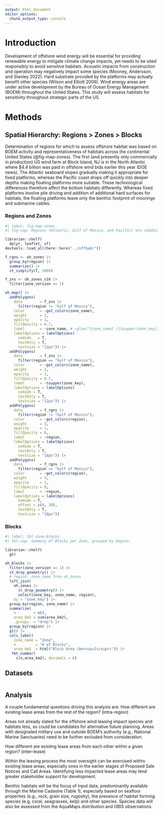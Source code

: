```yaml
---
output: html_document
editor_options: 
  chunk_output_type: console
---
```

# Introduction

Development of offshore wind energy will be essential for providing renewable energy to mitigate climate change impacts, yet needs to be sited responsibly to avoid sensitive habitats. Acoustic impacts from construction and operation may negatively impact some species (Mooney, Andersson, and Stanley 2022). Hard substrate provided by the platforms may actually benefit other species (Wilson and Elliott 2009). Wind energy areas are under active development by the Bureau of Ocean Energy Management (BOEM) throughout the United States. This study will assess habitats for sensitivity throughout strategic parts of the US.

# Methods

## Spatial Hierarchy: Regions > Zones > Blocks

Determination of regions for which to assess offshore habitat was based on BOEM activity and representativeness of habitats across the continental United States (@fig-map-zones). The first (and presently only commercially in production) US wind farm at Block Island, NJ is in the North Atlantic where $4.4 billion was paid in offshore wind bids earlier this year (DOE news).  The Atlantic seaboard slopes gradually making it appropriate for fixed platforms, whereas the Pacific coast drops off quickly into deeper depths making floating platforms more suitable. These technological differences therefore affect the bottom habitats differently. Whereas fixed platforms involve pile driving and addition of additional hard surfaces for habitats, the floating platforms leave only the benthic footprint of moorings and submarine cables.

### Regions and Zones

```r
#| label: fig-map-zones
#| fig-cap: Regions (Atlantic, Gulf of Mexico, and Pacific) are subdivied into Zones corresponding to BOEM Planning Areas in federal waters clipped to the U.S. Exclusive Economic Zone (except Alaska and Hawaii). To prevent overcrowding of labels only abbreviations are shown for Central (CGM), Eastern (EGM) and Western (WGM) Gulf of Mexico.

librarian::shelf(
  dplyr, leaflet, sf)
devtools::load_all(here::here("../offhabr"))

f_rgns <- oh_zones |> 
  group_by(region) |> 
  summarize() |> 
  st_simplify(T, 1000)

f_zns <- oh_zones_s1k |>
  filter(zone_version == 1)

oh_map() |> 
  addPolygons(
    data        = f_zns |> 
      filter(region != "Gulf of Mexico"),
    color       = ~get_colors(zone_name),
    weight      = 2,
    opacity     = 1,
    fillOpacity = 0.7,
    label       = ~zone_name, # ~glue("{zone_name} ({toupper(zone_key)})"),
    labelOptions = labelOptions(
      noHide   = T,
      textOnly = T,
      textsize = "12px")) |> 
  addPolygons(
    data        = f_zns |> 
      filter(region == "Gulf of Mexico"),
    color       = ~get_colors(zone_name),
    weight      = 2,
    opacity     = 1,
    fillOpacity = 0.7,
    label       = ~toupper(zone_key),
    labelOptions = labelOptions(
      noHide = T,
      textOnly = T,
      textsize = "12px")) |> 
  addPolygons(
    data        = f_rgns |> 
      filter(region != "Gulf of Mexico"),
    color       = ~get_colors(region),
    weight      = 3,
    opacity     = 1,
    fillOpacity = 0,
    label       = ~region,
    labelOptions = labelOptions(
      noHide = T,
      textOnly = T,
      textsize = "18px")) |> 
  addPolygons(
    data        = f_rgns |> 
      filter(region == "Gulf of Mexico"),
    color       = ~get_colors(region),
    weight      = 3,
    opacity     = 1,
    fillOpacity = 0,
    label       = ~region,
    labelOptions = labelOptions(
      noHide = T,
      offset = c(0, 30),
      textOnly = T,
      textsize = "18px"))
```

<!-- Figure 2. Pacific regions to include in the assessment: Washington/Oregon (left) and Southern California (right). The individual lease areas indicate Call Areas (red) and Proposed Sale Notices (blue). -->


<!-- Figure 3. Atlantic regions to include in the assessment: North Atlantic (left) and Mid Atlantic (right). The individual lease areas indicate Call Areas (red) and Commercial Leases (green). -->


<!-- Figure 4. Gulf of Mexico region to include in the assessment: Central Gulf of Mexico. The individual lease areas indicate Call Areas (red). -->

### Blocks

```r
#| label: tbl-zone-blocks
#| tbl-cap: Summary of Blocks per Zone, grouped by Region.

librarian::shelf(
  gt)

oh_blocks |>
  filter(zone_version == 1) |> 
  st_drop_geometry() |> 
  # region, zone_name from oh_zones
  left_join(
    oh_zones |> 
      st_drop_geometry() |> 
      select(zone_key, zone_name, region),
    by = "zone_key") |> 
  group_by(region, zone_name) |> 
  summarize(
    n        = n(),
    area_km2 = sum(area_km2),
    .groups  = "drop") |> 
  group_by(region) |> 
  gt() |> 
  cols_label(
    zone_name = "Zone",
    n         = "# of Blocks",
    area_km2  = html("Block Area (km<sup>2</sup>)")) |> 
   fmt_number(
     c(n,area_km2), decimals = 0)
```

## Datasets

```r

```



## Analysis

A couple fundamental questions driving this analysis are:
How different are existing lease areas from the rest of the region? (intra-region)

Areas not already slated for the offshore wind leasing impact species and habitats less, so could be candidates for alternative future planning. Areas with designated military use and outside BOEM’s authority (e.g., National Marine Sanctuaries) need to be further excluded from consideration.


How different are existing lease areas from each other within a given region? (inter-lease)

Within the leasing process the most oversight can be exercised within existing lease areas, especially ones in the earlier stages of Proposed Sale Notices and Call Areas. Identifying less impacted lease areas may lend greater stakeholder support for development.

Benthic habitats will be the focus of input data, predominantly available through the Marine Cadastre (Table 1), especially based on seafloor properties (e.g., rock, grain size, rugosity), the presence of habitat forming species (e.g, coral, seagrasses, kelp) and other species. Species data will also be assessed from the AquaMaps distribution and OBIS observations. 
